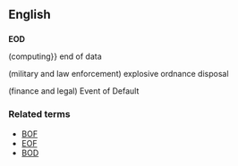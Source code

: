 ==English==
==={{initialism}}===
'''EOD'''

(computing}} end of data

(military and law enforcement) explosive ordnance disposal

(finance and legal) Event of Default

===Related terms===
*[[BOF]]
*[[EOF]]
*[[BOD]]